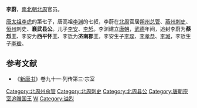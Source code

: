 '''李蔚'''，[[南北朝|南北朝]][[北周|北周]]官员。

[[李虎|唐太祖李虎]]的第七子，唐高祖[[李渊|李渊]]的七叔，李蔚在[[北周|北周]]官居[[朔州|朔州]][[总管|总管]]、[[燕州|燕州]][[刺史|刺史]]、[[恒州|恒州]]刺史、'''襄武县公'''。儿子[[李安_(隋)|李安]]、[[李悊|李悊]]。李渊建立[[唐朝|唐朝]]，[[武德|武德]]年间，追封李蔚为'''蔡烈王'''、李安为'''西平怀王'''、李悊为'''济南郡王'''，李安生子[[李琛|李琛]]、[[李孝恭|李孝恭]]、[[李瑊|李瑊]]，李悊生子[[李瑗_(庐江郡王)|李瑗]]。
 
==参考文献==
*《[[新唐书|新唐书]]》卷九十一·列传第三·宗室

{{南北朝人物小作品}}
{{DEFAULTSORT:L}}
[[Category:北周州总管|Category:北周州总管]]
[[Category:北周刺史|Category:北周刺史]]
[[Category:北周县公|Category:北周县公]]
[[Category:唐朝宗室追赠国王|Category:唐朝宗室追赠国王]]
[[Category:李姓|W]]
[[Category:谥烈|Category:谥烈]]